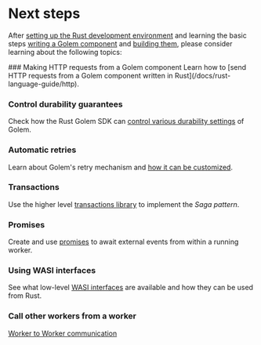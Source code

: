 
# Next steps

After [setting up the Rust development environment](/docs/rust-language-guide/setup) and learning the basic steps [writing a Golem component](docs/rust-language-guide/defining-components) and [building them](docs/rust-language-guide/building-components), please consider learning about the following topics:

<Steps>
### Making HTTP requests from a Golem component
Learn how to [send HTTP requests from a Golem component written in Rust](/docs/rust-language-guide/http).

### Control durability guarantees

Check how the Rust Golem SDK can [control various durability settings](/docs/rust-language-guide/durability) of Golem.

### Automatic retries

Learn about Golem's retry mechanism and [how it can be customized](/docs/rust-language-guide/retries).

### Transactions

Use the higher level [transactions library](/docs/rust-language-guide/transactions) to implement the _Saga pattern_.

### Promises

Create and use [promises](/docs/rust-language-guide/promises) to await external events from within a running worker.

### Using WASI interfaces

See what low-level [WASI interfaces](/docs/rust-language-guide/wasi) are available and how they can be used from Rust.

### Call other workers from a worker

[Worker to Worker communication](/docs/rust-language-guide/worker-to-worker)

</Steps>
